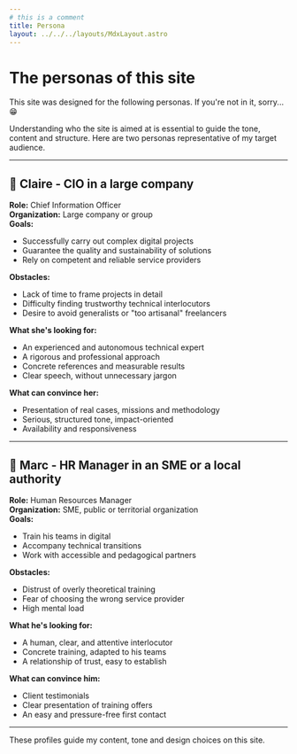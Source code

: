 ```yaml
---
# this is a comment
title: Persona
layout: ../../../layouts/MdxLayout.astro
---
```



# The personas of this site

This site was designed for the following personas. If you're not in it, sorry... 😁

Understanding who the site is aimed at is essential to guide the tone, content and structure. Here are two personas representative of my target audience.

---

## 👩 Claire - CIO in a large company

**Role:** Chief Information Officer  
**Organization:** Large company or group  
**Goals:**

- Successfully carry out complex digital projects
- Guarantee the quality and sustainability of solutions
- Rely on competent and reliable service providers

**Obstacles:**

- Lack of time to frame projects in detail
- Difficulty finding trustworthy technical interlocutors
- Desire to avoid generalists or "too artisanal" freelancers

**What she's looking for:**

- An experienced and autonomous technical expert
- A rigorous and professional approach
- Concrete references and measurable results
- Clear speech, without unnecessary jargon

**What can convince her:**

- Presentation of real cases, missions and methodology
- Serious, structured tone, impact-oriented
- Availability and responsiveness

---

## 👨 Marc - HR Manager in an SME or a local authority

**Role:** Human Resources Manager  
**Organization:** SME, public or territorial organization  
**Goals:**

- Train his teams in digital
- Accompany technical transitions
- Work with accessible and pedagogical partners

**Obstacles:**

- Distrust of overly theoretical training
- Fear of choosing the wrong service provider
- High mental load

**What he's looking for:**

- A human, clear, and attentive interlocutor
- Concrete training, adapted to his teams
- A relationship of trust, easy to establish

**What can convince him:**

- Client testimonials
- Clear presentation of training offers
- An easy and pressure-free first contact

---

These profiles guide my content, tone and design choices on this site.
